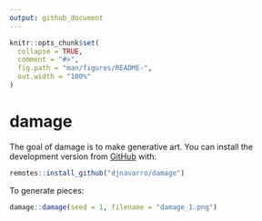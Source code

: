 ```yaml
---
output: github_document
---
```


<!-- README.md is generated from README.Rmd. Please edit that file -->

```r
knitr::opts_chunk$set(
  collapse = TRUE,
  comment = "#>",
  fig.path = "man/figures/README-",
  out.width = "100%"
)
```

# damage

<!-- badges: start -->
<!-- badges: end -->

The goal of damage is to make generative art. You can install the development version from [GitHub](https://github.com/) with:

``` r
remotes::install_github("djnavarro/damage")
```

To generate pieces:

``` r
damage::damage(seed = 1, filename = "damage_1.png")
```
